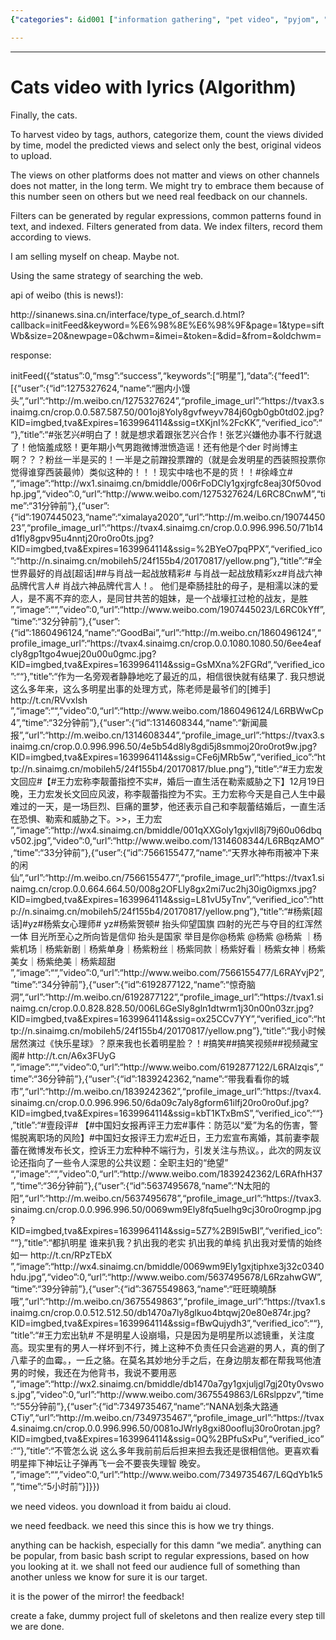 ```yaml
---
{"categories": &id001 ["information gathering", "pet video", "pyjom", "scraping", "video generator", "video sources"], "category": "Social Media", "date": "2023-12-22 23:52:59", "description": "This article dives into a recent controversy surrounding Chinese celebrity Zhang Yixing and his interactions on social media. It highlights the importance of algorithm-based filtering and categorization in determining audience preferences, shedding light on the impact these systems have on the entertainment industry.", "tags": *id001, "title": "Cats video with lyrics_2"}

---
```


------

# Cats video with lyrics (Algorithm)

Finally, the cats.

To harvest video by tags, authors, categorize them, count the views divided by time, model the predicted views and select only the best, original videos to upload.

The views on other platforms does not matter and views on other channels does not matter, in the long term. We might try to embrace them because of this number seen on others but we need real feedback on our channels.

Filters can be generated by regular expressions, common patterns found in text, and indexed. Filters generated from data. We index filters, record them according to views.

I am selling myself on cheap. Maybe not.

Using the same strategy of searching the web.

api of weibo (this is news!):

http://sinanews.sina.cn/interface/type_of_search.d.html?callback=initFeed&keyword=%E6%98%8E%E6%98%9F&page=1&type=siftWb&size=20&newpage=0&chwm=&imei=&token=&did=&from=&oldchwm=

response:

initFeed({"status":0,"msg":"success","keywords":["明星"],"data":{"feed1":[{"user":{"id":1275327624,"name":"圈内小馒头","url":"http:\/\/m.weibo.cn\/1275327624","profile_image_url":"https:\/\/tvax3.sinaimg.cn\/crop.0.0.587.587.50\/001oj8Yoly8gvfweyv784j60gb0gb0td02.jpg?KID=imgbed,tva&Expires=1639964114&ssig=tXKjnI%2FcKK","verified_ico":""},"title":"#张艺兴#明白了！就是想求着跟张艺兴合作！张艺兴嫌他办事不行就退了！他恼羞成怒！更年期小气男跑微博泄愤造谣！还有他是个der 时尚博主啊？？？粉丝一半是买的！一半是之前蹭投票蹭的（就是会发明星的西装照投票你觉得谁穿西装最帅）类似这种的！！！现实中啥也不是的货！！#徐峰立# ​","image":"http:\/\/wx1.sinaimg.cn\/bmiddle\/006rFoDCly1gxjrgfc8eaj30f50vodhp.jpg","video":0,"url":"http:\/\/www.weibo.com\/1275327624\/L6RC8CnwM","time":"31分钟前"},{"user":{"id":1907445023,"name":"ximalaya2020","url":"http:\/\/m.weibo.cn\/1907445023","profile_image_url":"https:\/\/tvax4.sinaimg.cn\/crop.0.0.996.996.50\/71b14d1fly8gpv95u4nntj20ro0ro0ts.jpg?KID=imgbed,tva&Expires=1639964114&ssig=%2BYeO7pqPPX","verified_ico":"http:\/\/n.sinaimg.cn\/mobileh5\/24f155b4\/20170817\/yellow.png"},"title":"#全世界最好的肖战[超话]##与肖战一起战放精彩# 与肖战一起战放精彩xz#肖战六神品牌代言人# 肖战六神品牌代言人\n小飞侠们生日快乐！\n肖战和小飞侠的感情早已超越简单的明星与粉丝的关系。 他们是牵肠挂肚的母子，是相濡以沫的爱人，是不离不弃的恋人，是同甘共苦的姐妹，是一个战壕扛过枪的战友，是胜 ​","image":"","video":0,"url":"http:\/\/www.weibo.com\/1907445023\/L6RC0kYff","time":"32分钟前"},{"user":{"id":1860496124,"name":"GoodBai","url":"http:\/\/m.weibo.cn\/1860496124","profile_image_url":"https:\/\/tvax4.sinaimg.cn\/crop.0.0.1080.1080.50\/6ee4eafcly8gp1tgo4wuej20u00u0gmc.jpg?KID=imgbed,tva&Expires=1639964114&ssig=GsMXna%2FGRd","verified_ico":""},"title":"作为一名旁观者静静地吃了最近的瓜，相信很快就有结果了. 我只想说这么多年来，这么多明星出事的处理方式，陈老师是最爷们的[摊手] http:\/\/t.cn\/RVvxlsh ​","image":"","video":0,"url":"http:\/\/www.weibo.com\/1860496124\/L6RBWwCp4","time":"32分钟前"},{"user":{"id":1314608344,"name":"新闻晨报","url":"http:\/\/m.weibo.cn\/1314608344","profile_image_url":"https:\/\/tvax3.sinaimg.cn\/crop.0.0.996.996.50\/4e5b54d8ly8gdi5j8smmoj20ro0rot9w.jpg?KID=imgbed,tva&Expires=1639964114&ssig=CFe6jMRb5w","verified_ico":"http:\/\/n.sinaimg.cn\/mobileh5\/24f155b4\/20170817\/blue.png"},"title":"#王力宏发文回应#【#王力宏称李靓蕾指控不实#，婚后一直生活在勒索威胁之下】12月19日晚，王力宏发长文回应风波，称李靓蕾指控为不实。\n\n​​​​王力宏称今天是自己人生中最难过的一天，是一场巨烈、巨痛的噩梦，他还表示自己和李靓蕾结婚后，一直生活在恐惧、勒索和威胁之下。\n\n划重点>>\n\n1，王力宏 ​","image":"http:\/\/wx4.sinaimg.cn\/bmiddle\/001qXXGoly1gxjvll8j79j60u06dbqv502.jpg","video":0,"url":"http:\/\/www.weibo.com\/1314608344\/L6RBqzAMO","time":"33分钟前"},{"user":{"id":7566155477,"name":"天界水神布雨被冲下来的闲仙","url":"http:\/\/m.weibo.cn\/7566155477","profile_image_url":"https:\/\/tvax1.sinaimg.cn\/crop.0.0.664.664.50\/008g2OFLly8gx2mi7uc2hj30ig0igmxs.jpg?KID=imgbed,tva&Expires=1639964114&ssig=L81vU5yTnv","verified_ico":"http:\/\/n.sinaimg.cn\/mobileh5\/24f155b4\/20170817\/yellow.png"},"title":"#杨紫[超话]#yz#杨紫女心理师# yz#杨紫贺顿# \n\n身居耀阳之下 抬头仰望国旗 四射的光芒与夺目的红浑然一体 目光所至心之所向皆是信仰 抬头是国家 举目是你@杨紫 \n\n@杨紫 @杨紫 @杨紫 \n\n杨紫生图｜杨紫机场｜杨紫新剧｜杨紫单身｜杨紫粉丝｜杨紫同款｜杨紫好看｜杨紫女神｜杨紫美女｜杨紫绝美｜杨紫超甜 ​","image":"","video":0,"url":"http:\/\/www.weibo.com\/7566155477\/L6RAYvjP2","time":"34分钟前"},{"user":{"id":6192877122,"name":"惊奇脑洞","url":"http:\/\/m.weibo.cn\/6192877122","profile_image_url":"https:\/\/tvax1.sinaimg.cn\/crop.0.0.828.828.50\/006L6GeSly8gln1dtwrm1j30n00n03zr.jpg?KID=imgbed,tva&Expires=1639964114&ssig=ox25CCv7YY","verified_ico":"http:\/\/n.sinaimg.cn\/mobileh5\/24f155b4\/20170817\/yellow.png"},"title":"我小时候居然演过《快乐星球》？原来我也长着明星脸？！\n\n#搞笑##搞笑视频##视频藏宝阁#  http:\/\/t.cn\/A6x3FUyG ​","image":"","video":0,"url":"http:\/\/www.weibo.com\/6192877122\/L6RAlzqis","time":"36分钟前"},{"user":{"id":1839242362,"name":"带我看看你的城市","url":"http:\/\/m.weibo.cn\/1839242362","profile_image_url":"https:\/\/tvax4.sinaimg.cn\/crop.0.0.996.996.50\/6da09c7aly8gform61ilfj20ro0ro0uf.jpg?KID=imgbed,tva&Expires=1639964114&ssig=kbT1KTxBmS","verified_ico":""},"title":"#壹段评# 【#中国妇女报再评王力宏#事件：防范以“爱”为名的伤害，警惕脱离职场的风险】#中国妇女报评王力宏#近日，王力宏宣布离婚，其前妻李靓蕾在微博发布长文，控诉王力宏种种不端行为，引发关注与热议。\n在聚焦明星德行的同时，此次的网友议论还指向了一些令人深思的公共议题：全职主妇的“绝望” ​","image":"","video":0,"url":"http:\/\/www.weibo.com\/1839242362\/L6RAfhH37","time":"36分钟前"},{"user":{"id":5637495678,"name":"N太阳的阳","url":"http:\/\/m.weibo.cn\/5637495678","profile_image_url":"https:\/\/tvax3.sinaimg.cn\/crop.0.0.996.996.50\/0069wm9Ely8fq5uelhg9cj30ro0rogmp.jpg?KID=imgbed,tva&Expires=1639964114&ssig=5Z7%2B9I5wBI","verified_ico":""},"title":"都扒明星 谁来扒我？扒出我的老实 扒出我的单纯 扒出我对爱情的始终如一 http:\/\/t.cn\/RPzTEbX ​","image":"http:\/\/wx4.sinaimg.cn\/bmiddle\/0069wm9Ely1gxjtiphxe3j32c0340hdu.jpg","video":0,"url":"http:\/\/www.weibo.com\/5637495678\/L6RzahwGW","time":"39分钟前"},{"user":{"id":3675549863,"name":"旺旺曉曉酥哦","url":"http:\/\/m.weibo.cn\/3675549863","profile_image_url":"https:\/\/tvax1.sinaimg.cn\/crop.0.0.512.512.50\/db1470a7ly8glkuo4btqwj20e80e874r.jpg?KID=imgbed,tva&Expires=1639964114&ssig=fBwQujydh3","verified_ico":""},"title":"#王力宏出轨# 不是明星人设崩塌，只是因为是明星所以滤镜重，关注度高。现实里有的男人一样坏到不行，摊上这种不负责任只会逃避的男人，真的倒了八辈子的血霉。\n前任和这些出轨男明星的行径都差不多，一丘之貉。在莫名其妙地分手之后，在身边朋友都在帮我骂他渣男的时候，我还在为他背书，我说不要用恶 ​","image":"http:\/\/wx2.sinaimg.cn\/bmiddle\/db1470a7gy1gxjuljgl7gj20ty0vswos.jpg","video":0,"url":"http:\/\/www.weibo.com\/3675549863\/L6Rslppzv","time":"55分钟前"},{"user":{"id":7349735467,"name":"NANA划条大路通CTiy","url":"http:\/\/m.weibo.cn\/7349735467","profile_image_url":"https:\/\/tvax4.sinaimg.cn\/crop.0.0.996.996.50\/0081oJWrly8gxi80oofluj30ro0rotan.jpg?KID=imgbed,tva&Expires=1639964114&ssig=0Q%2BPfuSxPu","verified_ico":""},"title":"不管怎么说 这么多年我前前后后担来担去\n哪怕后来因为一些事跑路了 我还是很相信他。\n又或许是我执拗地想让自己无塌房记录吧\n人们喜欢造星 更喜欢看明星摔下神坛\nwhatever 让子弹再飞一会\n不要失去三观 不要丧失理智 晚安。 ​","image":"","video":0,"url":"http:\/\/www.weibo.com\/7349735467\/L6QdYb1k5","time":"5小时前"}]}})

we need videos. you download it from baidu ai cloud.

we need feedback. we need this since this is how we try things.

anything can be hackish, especially for this damn "we media". anything can be popular, from basic bash script to regular expressions, based on how you looking at it. we shall not feed our audience full of something than another unless we know for sure it is our target.

it is the power of the mirror! the feedback!

create a fake, dummy project full of skeletons and then realize every step till we are done.


